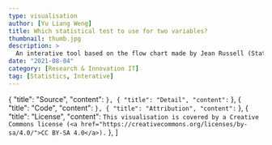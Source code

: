 ```yaml
---
type: visualisation
author: [Yu Liang Weng]
title: Which statistical test to use for two variables?
thumbnail: thumb.jpg
description: >
  An interative tool based on the flow chart made by Jean Russell (Statistical Consultancy Service - IT Services) to help you determine which statistical test to use when comparing two variables. 
date: "2021-08-04"
category: [Research & Innovation IT]
tag: [Statistics, Interative]
---
```



  {
    "title": "Source",
    "content": ``
  },
  {
    "title": "Detail",
    "content": ``
  },
  {
    "title": "Code",
    "content": ``
  },
  {
    "title": "Attribution",
    "content": ``
  },
  {
    "title": "License",
    "content": `This visualisation is covered by a Creative Commons license (<a href="https://creativecommons.org/licenses/by-sa/4.0/">CC BY-SA 4.0</a>).`
  },
]


<div className="flex justify-center">
  <RadarPlot />
</div>


<VisPagination mdx={props.mdx}>
</VisPagination>

<VisDetail mdx={props.mdx} />

<VisDiv>
  <Tab data={data} />
</VisDiv>